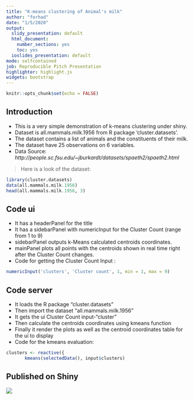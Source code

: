 ```yaml
---
title: "K-means clustering of Animal's milk"
author: "forhad"
date: "1/5/2020"
output: 
  slidy_presentation: default
  html_document:
    number_sections: yes
    toc: yes
  ioslides_presentation: default
mode: selfcontained
job: Reproducible Pitch Presentation
highlighter: highlight.js
widgets: bootstrap
---
```


```r
knitr::opts_chunk$set(echo = FALSE)
```



## Introduction

- This is a very simple demonstration of k-means clustering under shiny.
- Dataset is all.mammals.milk.1956 from R package 'cluster.datasets'.
- The dataset contains a list of animals and the constituents of their milk.
- The dataset have 25 observations on 6 variables.
- Data Source: *http://people.sc.fsu.edu/~jburkardt/datasets/spaeth2/spaeth2.html*

> Here is a look of the dataset:

```r
library(cluster.datasets)
data(all.mammals.milk.1956)
head(all.mammals.milk.1956, 3)
```

## Code ui 

- It has a headerPanel for the title
- It has a sidebarPanel with numericInput for the Cluster Count (range from 1 to 9)
- sidebarPanel outputs k-Means calculated centroids coordinates.
- mainPanel plots all points with the centroids shown in real time right after the Cluster Count changes.
- Code for getting the Cluster Count Input :

```r
numericInput('clusters', 'Cluster count', 1, min = 1, max = 9)
```

## Code server

- It loads the R package “cluster.datasets”
- Then import the dataset “all.mammals.milk.1956”
- It gets the ui Cluster Count input-“cluster”
- Then calculate the centroids coordinates using kmeans function
- Finally it render the plots as well as the centroid coordinates table for the ui to display
- Code for the kmeans evaluation:

 ```r
 clusters <- reactive({
        kmeans(selectedData(), input$clusters)
 ```

 
## Published on Shiny
 
  ![](C:/Users/forhad/Desktop/Coursera_Git/DevelopingDataProduct/DevDataPro/kmeans_clus3.png)